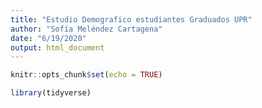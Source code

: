```yaml
---
title: "Estudio Demografico estudiantes Graduados UPR"
author: "Sofía Meléndez Cartagena"
date: "6/19/2020"
output: html_document
---
```


```r
knitr::opts_chunk$set(echo = TRUE)
```

```r
library(tidyverse)
```

